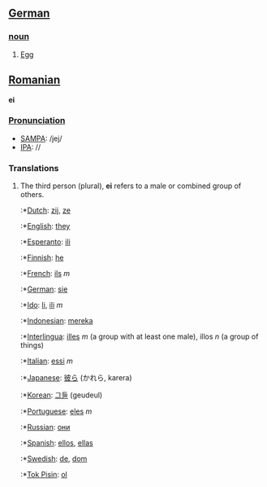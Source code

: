 ==[[German]]==
===[[noun]]===

# [[Egg]]

==[[Romanian]]==
'''ei'''

===[[Pronunciation]]===
*[[w:SAMPA|SAMPA]]: /jej/
*[[w:IPA|IPA]]: //

===Translations===
# The third person (plural), '''ei''' refers to a male or combined group of others.
#:*[[Dutch]]: [[zij]], [[ze]]
#:*[[English]]: [[they]]
#:*[[Esperanto]]: [[ili]]
#:*[[Finnish]]: [[he]]
#:*[[French]]: [[ils]] ''m''
#:*[[German]]: [[sie]]
#:*[[Ido]]: [[li]], [[ili]] ''m''
#:*[[Indonesian]]: [[mereka]]
#:*[[Interlingua]]: [[illes]] ''m'' (a group with at least one male), illos ''n'' (a group of things)
#:*[[Italian]]: [[essi]] ''m''
#:*[[Japanese]]: [[彼ら]] (かれら, karera)
#:*[[Korean]]: [[그들]] (geudeul)
#:*[[Portuguese]]: [[eles]] ''m''
#:*[[Russian]]: [[они]]
#:*[[Spanish]]: [[ellos]], [[ellas]]
#:*[[Swedish]]: [[de]], [[dom]]
#:*[[Tok Pisin]]: [[ol]]